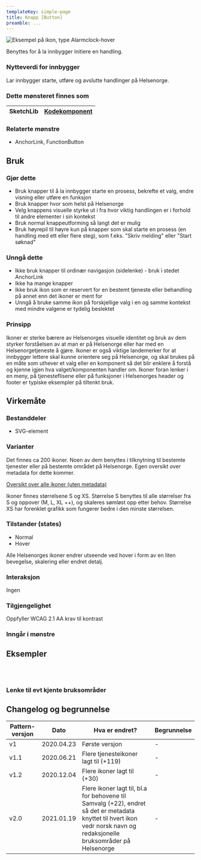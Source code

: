 ```yaml
---
templateKey: simple-page
title: Knapp [Button]
preamble: ...
---
```

<img src="/img/Icon-Alarmclock-Hover.png" title="Icon example image" alt="Eksempel på ikon, type Alarmclock-hover"/>

Benyttes for å la innbygger initiere en handling.

### Nytteverdi for innbygger

Lar innbygger starte, utføre og avslutte handlinger på Helsenorge.




### Dette mønsteret finnes som

| SketchLib | [Kodekomponent](https://helsenorge.design/library/components/button) |
| --- | --- |

### Relaterte mønstre

* AnchorLink, FunctionButton

## Bruk
### Gjør dette

* Bruk knapper til å la innbygger starte en prosess, bekrefte et valg, endre visning eller utføre en funksjon
* Bruk knapper hvor som helst på Helsenorge
* Velg knappens visuelle styrke ut i fra hvor viktig handlingen er i forhold til andre elementer i sin kontekst
* Bruk normal knappeutforming så langt det er mulig
* Bruk høyrepil til høyre kun på knapper som skal starte en prosess (en handling med ett eller flere steg), som f.eks. "Skriv melding" eller "Start søknad"


### Unngå dette

* Ikke bruk knapper til ordinær navigasjon (sidelenke) - bruk i stedet AnchorLink
* Ikke ha mange knapper
* Ikke bruk ikon som er reservert for en bestemt tjeneste eller behandling på annet enn det ikoner er ment for
* Unngå å bruke samme ikon på forskjellige valg i en og samme kontekst med mindre valgene er tydelig beslektet


### Prinsipp

Ikoner er sterke bærere av Helsenorges visuelle identitet og bruk av dem styrker forståelsen av at man er på Helsenorge eller har med en Helsenorgetjeneste å gjøre. Ikoner er også viktige landemerker for at innbygger lettere skal kunne orientere seg på Helsenorge, og skal brukes på en måte som uthever et valg eller en komponent så det blir enklere å forstå og kjenne igjen hva valget/komponenten handler om. Ikoner foran lenker i en meny, på tjenesteflisene eller på funksjoner i Helsenorges header og footer er typiske eksempler på tiltenkt bruk. 

## Virkemåte
### Bestanddeler

* SVG-element

### Varianter

Det finnes ca 200 ikoner. Noen av dem benyttes i tilknytning til bestemte tjenester
eller på bestemte området på Helsenorge. Egen oversikt over metadata for dette kommer.

[Oversikt over alle ikoner (uten metadata)](https://helsenorge.design/library/icons)

Ikoner finnes størrelsene S og XS. Størrelse S benyttes til alle størrelser fra S og oppover (M, L, XL ++), og skaleres sømløst opp etter behov. Størrelse XS har forenklet grafikk som fungerer bedre i den minste størrelsen.

### Tilstander (states)

* Normal
* Hover

Alle Helsenorges ikoner endrer utseende ved hover i form av en liten bevegelse, skalering eller endret detalj. 

### Interaksjon

Ingen

### Tilgjengelighet

Oppfyller WCAG 2.1 AA krav til kontrast

### Inngår i mønstre



## Eksempler

<br />
<br />

### Lenke til evt kjente bruksområder


## Changelog og begrunnelse

| Pattern-versjon | Dato       | Hva er endret?                | Begrunnelse |
| --------------- | ---------- | ----------------------------- | ----------- |
| v1              | 2020.04.23 | Første versjon  | \-          |
| v1.1            | 2020.06.21 | Flere tjenesteikoner lagt til (+119) | \-          |
| v1.2            | 2020.12.04 | Flere ikoner lagt til (+30) | \-          |
| v2.0            | 2021.01.19 | Flere ikoner lagt til, bl.a for behovene til Samvalg (+22), endret så det er metadata knyttet til hvert ikon vedr norsk navn og redaksjonelle bruksområder på Helsenorge | \-          |



<br />
<br />